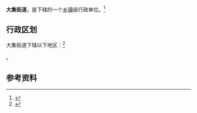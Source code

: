 {{中国乡级行政区|42/01/14/005/000}}

'''大集街道'''，是{{PRC admin/fullname|42/01/14/005/000|3}}下辖的一个[[乡镇|乡镇]]级行政单位。<ref>{{PRC admin/ref sgc|{{PRC admin/parent|42/01/14/005/000}}}}</ref>

== 行政区划 ==

大集街道下辖以下地区：<ref>{{PRC admin/ref sgc|42/01/14/005/000}}</ref>

{{PRC admin/children|42/01/14/005/000}}。

== 参考资料 ==

{{reflist}}

{{行政区划小作品}}
{{PRC admin/navcat|42/01/14/005/000}}